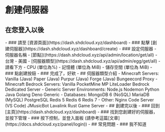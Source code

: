 # 創建伺服器
## 在您登入以後
<Steps>
- ### 請至 [資源頁面](https://dash.shdcloud.xyz/dashboard)
- ### 點擊 [創建伺服器](https://dash.shdcloud.xyz/dashboard/create)
- ### 設定伺服器
	- 伺服器名稱
	- [節點]((https://dash.shdcloud.xyz/api/admin/location/get/all)
		- 台灣
		- 美國
	- [伺服器類型](https://dash.shdcloud.xyz/api/admin/egg/get/all)
		- 請看下方
	- CPU (單位為%)
	- 記憶體 (單位為 MiB)
	- 儲存空間 (單位為 MiB)
- ### 點創建按鈕
- ### 完成了，好欸
</Steps>
- ## 伺服器類型介紹
	- Minecraft Servers:
		<Steps>
		Vanilla (Java)
		Paper (Java)
		Purpur (Java)
		Forge (Java)
		Bungeecord Proxy
		</Steps>
	- Minecraft Bedrock Servers:
		<Steps>
		Vanilla
		PocketMine MP
		LiteLoader Bedrock Dedicated Server
		</Steps>
	- Generic Server Environments:
		<Steps>
		Node.js
		Nodemon
		Python
		Java
		Golang
		Deno Generic
		</Steps>
	- Databases:
		<Steps>
		MongoDB 6 (NoSQL)
		MariaDB (MySQL)
		PostgreSQL
		Redis 5
		Redis 6
		Redis 7
		</Steps>
	- Other:
		<Steps>
		Nginx
		Code Server (VS Code)
		JMusicBot
		Lavalink
		Rust Game Server
		</Steps>
- ## 創建完以後
<Steps>
- ### 回到[主頁](https://dash.shdcloud.xyz/dashboard)
- ### 找到您創建好的伺服器，並按下管理
- ### 按下控制，並登入面板 (請參考這篇[文章](https://docs.shdcloud.xyz/panel/login))
</Steps>
- ## 常見問題
- ### 我不知道
